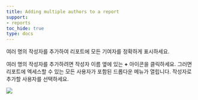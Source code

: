 ```yaml
---
title: Adding multiple authors to a report
support:
- reports
toc_hide: true
type: docs
---
```


여러 명의 작성자를 추가하여 리포트에 모든 기여자를 정확하게 표시하세요.

여러 명의 작성자를 추가하려면 작성자 이름 옆에 있는 **+** 아이콘을 클릭하세요. 그러면 리포트에 엑세스할 수 있는 모든 사용자가 포함된 드롭다운 메뉴가 열립니다. 작성자로 추가할 사용자를 선택하세요.

<Frame>
    <img src="/images/reports/reports_faq_add_multiple_reports.gif"  />
</Frame>
